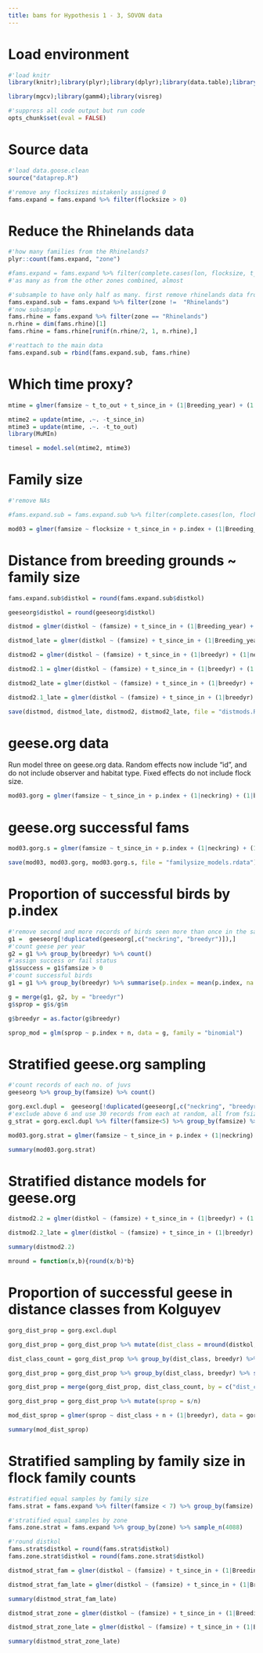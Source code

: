 ```yaml
---
title: bams for Hypothesis 1 - 3, SOVON data
---
```


# Load environment

```r
#'load knitr
library(knitr);library(plyr);library(dplyr);library(data.table);library(purrr);library(ggplot2);library(purrrlyr)

library(mgcv);library(gamm4);library(visreg)

#'suppress all code output but run code
opts_chunk$set(eval = FALSE)
```

# Source data

```r
#'load data.goose.clean
source("dataprep.R")

#'remove any flocksizes mistakenly assigned 0
fams.expand = fams.expand %>% filter(flocksize > 0)

```

# Reduce the Rhinelands data

```r
#'how many families from the Rhinelands?
plyr::count(fams.expand, "zone")

#fams.expand = fams.expand %>% filter(complete.cases(lon, flocksize, t_since_in, p.index, Breeding_year, Observer, Food_type))
#'as many as from the other zones combined, almost

#'subsample to have only half as many. first remove rhinelands data from the frame
fams.expand.sub = fams.expand %>% filter(zone !=  "Rhinelands")
#'now subsample
fams.rhine = fams.expand %>% filter(zone == "Rhinelands")
n.rhine = dim(fams.rhine)[1]
fams.rhine = fams.rhine[runif(n.rhine/2, 1, n.rhine),]

#'reattach to the main data
fams.expand.sub = rbind(fams.expand.sub, fams.rhine)
```

# Which time proxy?

```r
mtime = glmer(famsize ~ t_to_out + t_since_in + (1|Breeding_year) + (1|Observer) + (1|Food_type), data = fams.expand.sub[runif(10000, 1, dim(fams.expand.sub)[1]),], family = "poisson", na.action = na.omit)

mtime2 = update(mtime, .~. -t_since_in)
mtime3 = update(mtime, .~. -t_to_out)
library(MuMIn)

timesel = model.sel(mtime2, mtime3)
```

# Family size

```r
#'remove NAs

#fams.expand.sub = fams.expand.sub %>% filter(complete.cases(lon, flocksize, t_since_in, p.index, Breeding_year, Observer, Food_type))

mod03 = glmer(famsize ~ flocksize + t_since_in + p.index + (1|Breeding_year) + (1|Observer) + (1|Food_type), data = fams.expand.sub, family = "poisson")
```

# Distance from breeding grounds ~ family size

```r
fams.expand.sub$distkol = round(fams.expand.sub$distkol)

geeseorg$distkol = round(geeseorg$distkol)
```

```r
distmod = glmer(distkol ~ (famsize) + t_since_in + (1|Breeding_year) + (1|Food_type) + (1|Observer), data = fams.expand.sub %>% filter(t_since_in < 60), family = "poisson")

distmod_late = glmer(distkol ~ (famsize) + t_since_in + (1|Breeding_year) + (1|Food_type) + (1|Observer), data = fams.expand.sub %>% filter(t_since_in > 60), family = "poisson")

distmod2 = glmer(distkol ~ (famsize) + t_since_in + (1|breedyr) + (1|neckring), data = geeseorg %>% filter(t_since_in < 60), family = "poisson")

distmod2.1 = glmer(distkol ~ (famsize) + t_since_in + (1|breedyr) + (1|neckring), data = geeseorg %>% filter(t_since_in < 60, famsize >0), family = "poisson")

distmod2_late = glmer(distkol ~ (famsize) + t_since_in + (1|breedyr) + (1|neckring), data = geeseorg %>% filter(t_since_in > 60), family = "poisson")

distmod2.1_late = glmer(distkol ~ (famsize) + t_since_in + (1|breedyr) + (1|neckring), data = geeseorg %>% filter(t_since_in > 60, famsize >0), family = "poisson")
```

```r
save(distmod, distmod_late, distmod2, distmod2_late, file = "distmods.Rdata")
```

# geese.org data
Run model three on geese.org data. Random effects now include "id", and do not include observer and habitat type. Fixed effects do not include flock size.

```r
mod03.gorg = glmer(famsize ~ t_since_in + p.index + (1|neckring) + (1|breedyr), data = geeseorg, family = poisson)
```

# geese.org successful fams

```r
mod03.gorg.s = glmer(famsize ~ t_since_in + p.index + (1|neckring) + (1|breedyr), data = geeseorg %>% filter(famsize > 0), family = poisson)
```

```r
save(mod03, mod03.gorg, mod03.gorg.s, file = "familysize_models.rdata")
```

# Proportion of successful birds by p.index

```r
#'remove second and more records of birds seen more than once in the same year
g1 =  geeseorg[!duplicated(geeseorg[,c("neckring", "breedyr")]),]
#'count geese per year
g2 = g1 %>% group_by(breedyr) %>% count()
#'assign success or fail status
g1$success = g1$famsize > 0
#'count successful birds
g1 = g1 %>% group_by(breedyr) %>% summarise(p.index = mean(p.index, na.rm = T), s = sum(success))

g = merge(g1, g2, by = "breedyr")
g$sprop = g$s/g$n

g$breedyr = as.factor(g$breedyr)

sprop_mod = glm(sprop ~ p.index + n, data = g, family = "binomial")
```

# Stratified geese.org sampling

```r
#'count records of each no. of juvs
geeseorg %>% group_by(famsize) %>% count()

gorg.excl.dupl =  geeseorg[!duplicated(geeseorg[,c("neckring", "breedyr")]),]
#'exclude above 6 and use 30 records from each at random, all from fsize = 6
g_strat = gorg.excl.dupl %>% filter(famsize<5) %>% group_by(famsize) %>% sample_n(size = 80)
```

```r
mod03.gorg.strat = glmer(famsize ~ t_since_in + p.index + (1|neckring) + (1|breedyr), data = g_strat, family = poisson)

summary(mod03.gorg.strat)
```

# Stratified distance models for geese.org

```r
distmod2.2 = glmer(distkol ~ (famsize) + t_since_in + (1|breedyr) + (1|neckring), data = g_strat %>% filter(t_since_in < 60), family = "poisson")

distmod2.2_late = glmer(distkol ~ (famsize) + t_since_in + (1|breedyr) + (1|neckring), data = g_strat %>% filter(t_since_in > 60), family = "poisson")

```

```r
summary(distmod2.2)
```

```r
mround = function(x,b){round(x/b)*b}
```

# Proportion of successful geese in distance classes from Kolguyev

```r
gorg_dist_prop = gorg.excl.dupl

gorg_dist_prop = gorg_dist_prop %>% mutate(dist_class = mround(distkol, 25))

dist_class_count = gorg_dist_prop %>% group_by(dist_class, breedyr) %>% count()

gorg_dist_prop = gorg_dist_prop %>% group_by(dist_class, breedyr) %>% summarise(s = sum(famsize>0))

gorg_dist_prop = merge(gorg_dist_prop, dist_class_count, by = c("dist_class", "breedyr"))

gorg_dist_prop = gorg_dist_prop %>% mutate(sprop = s/n)
```

```r
mod_dist_sprop = glmer(sprop ~ dist_class + n + (1|breedyr), data = gorg_dist_prop, family = "binomial")

summary(mod_dist_sprop)
```

# Stratified sampling by family size in flock family counts
```r
#stratified equal samples by family size
fams.strat = fams.expand %>% filter(famsize < 7) %>% group_by(famsize) %>% sample_n(163)

#'stratified equal samples by zone
fams.zone.strat = fams.expand %>% group_by(zone) %>% sample_n(4088)

#'round distkol
fams.strat$distkol = round(fams.strat$distkol)
fams.zone.strat$distkol = round(fams.zone.strat$distkol)
```

```r
distmod_strat_fam = glmer(distkol ~ (famsize) + t_since_in + (1|Breeding_year) + (1|Food_type) + (1|Observer), data = fams.strat %>% filter(t_since_in < 60), family = "poisson")

distmod_strat_fam_late = glmer(distkol ~ (famsize) + t_since_in + (1|Breeding_year) + (1|Food_type) + (1|Observer), data = fams.strat %>% filter(t_since_in > 60), family = "poisson")

summary(distmod_strat_fam_late)
```

```r
distmod_strat_zone = glmer(distkol ~ (famsize) + t_since_in + (1|Breeding_year) + (1|Food_type) + (1|Observer), data = fams.zone.strat %>% filter(t_since_in < 60), family = "poisson")

distmod_strat_zone_late = glmer(distkol ~ (famsize) + t_since_in + (1|Breeding_year) + (1|Food_type) + (1|Observer), data = fams.zone.strat %>% filter(t_since_in > 60), family = "poisson")

summary(distmod_strat_zone_late)
```


